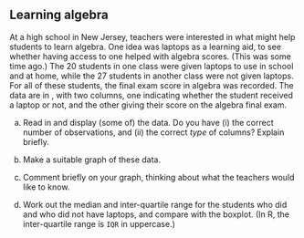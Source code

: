 ## Learning algebra

 At a high  school in New Jersey, teachers were interested in what might help students to learn algebra. One idea was laptops as a learning aid, to see whether having access to one helped with algebra scores. (This was some time ago.) The 20 students in one class were given laptops to use in school and at home, while the 27 students in another class were not given laptops. For all of these students, the final exam score in algebra was recorded. The data are in \url{http://ritsokiguess.site/datafiles/algebra.txt}, with two columns, one indicating whether the student received a laptop or not, and the other giving their score on the algebra final exam.



(a) Read in and display (some of) the data. Do you have (i) the correct number of observations, and (ii) the correct *type* of columns? Explain briefly.



(b) Make a suitable graph of these data.



(c) Comment briefly on your graph, thinking about what the teachers would like to know.



(d) Work out the median and  inter-quartile range for the students who did and who did not have laptops, and compare with the boxplot. (In R, the inter-quartile range is `IQR` in uppercase.)



